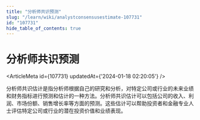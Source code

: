 ```yaml
---
title: "分析师共识预测"
slug: "/learn/wiki/analystconsensusestimate-107731"
id: "107731"
hide_table_of_contents: true
---
```



# 分析师共识预测

<ArticleMeta id={107731} updatedAt={'2024-01-18 02:20:05'} />
<div className='border-solid border-b border-t-0 my-4 border-[var(--ifm-color-gray-300)]' />

分析师共识估计是指分析师根据自己的研究和分析，对特定公司或行业的未来业绩和财务指标进行预测和估计的一种方法。分析师共识估计可以包括公司的收入、利润、市场份额、销售增长率等方面的预测。这些估计可以帮助投资者和金融专业人士评估特定公司或行业的潜在投资价值和业绩表现。
